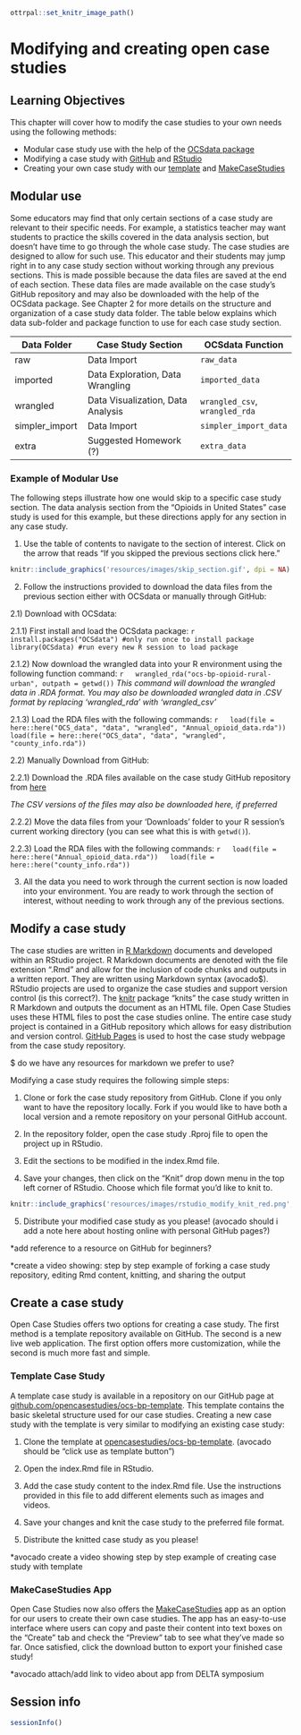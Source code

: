 
```r
ottrpal::set_knitr_image_path()
```

# Modifying and creating open case studies

## Learning Objectives

This chapter will cover how to modify the case studies to your own needs using the following methods:  

- Modular case study use with the help of the [OCSdata package](https://github.com/opencasestudies/OCSdata)
- Modifying a case study with [GitHub](https://github.com/opencasestudies) and [RStudio](https://www.rstudio.com/)
- Creating your own case study with our [template](https://github.com/opencasestudies/ocs-bp-template) and [MakeCaseStudies](https://rsconnect.biostat.jhsph.edu/MakeCaseStudies/)

## Modular use

Some educators may find that only certain sections of a case study are relevant to their specific needs. For example, a statistics teacher may want students to practice the skills covered in the data analysis section, but doesn't have time to go through the whole case study. The case studies are designed to allow for such use. This educator and their students may jump right in to any case study section without working through any previous sections. This is made possible because the data files are saved at the end of each section. These data files are made available on the case study's GitHub repository and may also be downloaded with the help of the OCSdata package. See Chapter 2 for more details on the structure and organization of a case study data folder. The table below explains which data sub-folder and package function to use for each case study section.

| Data Folder | Case Study Section | OCSdata Function |
| ----- | -------- | ------ |
| raw | Data Import | `raw_data` |
| imported | Data Exploration, Data Wrangling | `imported_data` |
| wrangled | Data Visualization, Data Analysis | `wrangled_csv`, `wrangled_rda` |
| simpler_import | Data Import | `simpler_import_data` |
| extra | Suggested Homework (?) | `extra_data` |

### Example of Modular Use

The following steps illustrate how one would skip to a specific case study section. The data analysis section from the "Opioids in United States" case study is used for this example, but these directions apply for any section in any case study.

1) Use the table of contents to navigate to the section of interest. Click on the arrow that reads "If you skipped the previous sections click here."

```r
knitr::include_graphics('resources/images/skip_section.gif', dpi = NA)
```

2) Follow the instructions provided to download the data files from the previous section either with OCSdata or manually through GitHub:

2.1) Download with OCSdata:

  2.1.1) First install and load the OCSdata package:
  ```r
  install.packages("OCSdata") #only run once to install package
  library(OCSdata) #run every new R session to load package
  ```

  2.1.2) Now download the wrangled data into your R environment using the following function command:
  ```r
  wrangled_rda("ocs-bp-opioid-rural-urban", outpath = getwd())
  ```
  *This command will download the wrangled data in .RDA format. You may also be downloaded wrangled data in .CSV format by replacing 'wrangled_rda' with 'wrangled_csv'*

  2.1.3) Load the RDA files with the following commands:
  ```r
  load(file = here::here("OCS_data", "data", "wrangled", "Annual_opioid_data.rda"))
  load(file = here::here("OCS_data", "data", "wrangled", "county_info.rda"))
  ```

2.2) Manually Download from GitHub:

  2.2.1) Download the .RDA files available on the case study GitHub repository from [here](https://github.com/opencasestudies/ocs-bp-opioid-rural-urban/tree/master/data/wrangled)

  *The CSV versions of the files may also be downloaded here, if preferred*

  2.2.2) Move the data files from your 'Downloads' folder to your R session's current working directory (you can see what this is with ```getwd()```).

  2.2.3) Load the RDA files with the following commands:
  ```r
  load(file = here::here("Annual_opioid_data.rda"))
  load(file = here::here("county_info.rda"))
  ```

3) All the data you need to work through the current section is now loaded into your environment. You are ready to work through the section of interest, without needing to work through any of the previous sections.

## Modify a case study

The case studies are written in [R Markdown](https://rmarkdown.rstudio.com/) documents and developed within an RStudio project. R Markdown documents are denoted with the file extension ".Rmd" and allow for the inclusion of code chunks and outputs in a written report. They are written using Markdown syntax (avocado$). RStudio projects are used to organize the case studies and support version control (is this correct?). The [knitr](https://yihui.org/knitr/) package "knits" the case study written in R Markdown and outputs the document as an HTML file. Open Case Studies uses these HTML files to post the case studies online. The entire case study project is contained in a GitHub repository which allows for easy distribution and version control. [GitHub Pages](https://pages.github.com/) is used to host the case study webpage from the case study repository.

$ do we have any resources for markdown we prefer to use?

Modifying a case study requires the following simple steps:

1. Clone or fork the case study repository from GitHub. Clone if you only want to have the repository locally. Fork if you would like to have both a local version and a remote repository on your personal GitHub account.

2. In the repository folder, open the case study .Rproj file to open the project up in RStudio.

3. Edit the sections to be modified in the index.Rmd file.

4. Save your changes, then click on the "Knit" drop down menu in the top left corner of RStudio. Choose which file format you'd like to knit to.

```r
knitr::include_graphics('resources/images/rstudio_modify_knit_red.png', dpi = NA)
```

5. Distribute your modified case study as you please! (avocado should i add a note here about hosting online with personal GitHub pages?)

*add reference to a resource on GitHub for beginners?

*create a video showing: step by step example of forking a case study repository, editing Rmd content, knitting, and sharing the output

## Create a case study

Open Case Studies offers two options for creating a case study. The first method is a template repository available on GitHub. The second is a new live web application. The first option offers more customization, while the second is much more fast and simple.

### Template Case Study

A template case study is available in a repository on our GitHub page at [github.com/opencasestudies/ocs-bp-template](https://github.com/opencasestudies/ocs-bp-template). This template contains the basic skeletal structure used for our case studies. Creating a new case study with the template is very similar to modifying an existing case study:

1. Clone the template at [opencasestudies/ocs-bp-template](https://github.com/opencasestudies/ocs-bp-template). (avocado should be "click use as template button")

2. Open the index.Rmd file in RStudio.

3. Add the case study content to the index.Rmd file. Use the instructions provided in this file to add different elements such as images and videos.

4. Save your changes and knit the case study to the preferred file format.

5. Distribute the knitted case study as you please!

*avocado create a video showing step by step example of creating case study with template

### MakeCaseStudies App

Open Case Studies now also offers the [MakeCaseStudies](https://rsconnect.biostat.jhsph.edu/MakeCaseStudies/) app as an option for our users to create their own case studies. The app has an easy-to-use interface where users can copy and paste their content into text boxes on the "Create" tab and check the "Preview" tab to see what they’ve made so far. Once satisfied, click the download button to export your finished case study!

*avocado attach/add link to video about app from DELTA symposium

## Session info

```r
sessionInfo()
```

